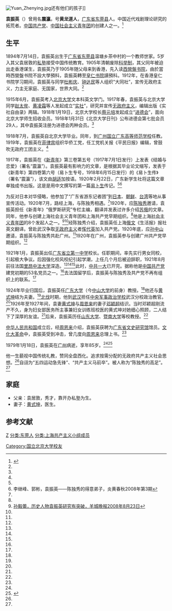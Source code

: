[[File:Yuan_Zhenying.jpg|thumb]]还有他们的孩子]]

'''袁振英'''（{{bd|1894年|7月14日|1979年|1月18日}}）曾用名'''震瀛'''，号'''黄龙道人'''，[[广东省|广东省]][[东莞县|东莞县]]人。中国近代戏剧理论研究的拓荒者。[[中国共产党|中国共产党]]、[[中国社会主义青年团|中国社会主义青年团]]的创建人之一。<ref name=pku>{{Cite web |url=http://pku.cuepa.cn/show_more.php?tkey=&bkey=&doc_id=250260 |title=周爽、马建钧，袁振英在北大的历史留痕，北京大学校报第1202期(总第1202期) ，2009年12月15日 |accessdate=2013年6月29日 |archive-date=2016年3月5日 |archive-url=https://web.archive.org/web/20160305142417/http://pku.cuepa.cn/show_more.php?tkey=&bkey=&doc_id=250260 |dead-url=no }}</ref>

== 生平 ==
1894年7月14日，袁振英出生于[[广东省|广东省]][[东莞县|东莞县]]温塘乡茶中村的一个教师世家。5岁入其父袁居敦的[[私塾|私塾]]接受中国传统教育。1905年清朝废除[[科举制|科举制]]，其父同年被迫出走香港谋生，袁振英乃于1905年随父母来到香港，先入读[[英皇書院|西營盤书院]]，由於當時西營盤书院不設大學預科，袁振英轉至[[皇仁书院|皇仁书院]]讀預科。1912年，在香港皇仁书院学习期间，袁振英与同学[[杜彬庆|杜彬庆]]、[[钟达民|钟达民]]等人组织“大同社”，宣传无政府主义，力主无家庭、无国家，世界大同。<ref name=pku/>

1915年6月，袁振英考入[[北京大学|北京大学]]文本科英文学门。1917年春，袁振英与北京大学同学[[赵太侔|赵太侔]]、[[黄凌霜|黄凌霜]]等人发起成立“[[实社|实社]]”，研究并宣传[[无政府主义|无政府主义]]，编辑出版《实社自由录》两辑。1918年1月19日，北京大学校长[[蔡元培|蔡元培]]发起成立“[[进德会|进德会]]”，面向北京大学师生招收会员。1918年1月31日《北京大学日刊》公布进德会第七批会员29人，其中袁振英注册为进德会丙种会员。<ref name=pku/>

1918年7月，袁振英自北京大学毕业。同年，到[[广州|广州]][[国立广东高等师范学校|国立广东高等师范学校]]任教。1919年，袁振英在[[菲律宾|菲律宾]]组织华侨工党，任工党机关报《平民日报》编辑，曾鼓吹无政府工团主义。<ref name=pku/>

1917年，袁振英在《[[新青年|新青年]]》第三卷第五号（1917年7月1日发行）上发表《结婚与恋爱》（署名“震瀛”）。袁振英最有影响力的文章，是根据其毕业论文缩写，发表于《新青年》第四卷第六号（易卜生专号，1918年6月15日发行）的《易卜生传》（署名“震瀛”），该文由[[胡适|胡适]]加按语。1920年2月22日，广东新学生社将这篇文章单独成书出版。这是是用中文撰写的第一篇[[易卜生|易卜生]]传记。<ref name=pku/><ref name=dz>李继峰、郭彬，袁振英——陈独秀的得意弟子，炎黄春秋2008年第3期</ref>

为反对日本对华侵略，他参加了“广东省游东记者团”到[[日本|日本]]、[[朝鲜|朝鲜]]、[[台湾|台湾]]等地从事宣传活动。1920年7月，路经上海，与陈独秀相遇。<ref name=dz/>1920年，应[[陈独秀|陈独秀]]邀请，袁振英担任《新青年》“俄罗斯研究”专栏主编，翻译并发表过许多介绍[[苏俄|苏俄]]的文章。同年，他参与创建上海社会主义青年团和上海共产党早期组织。<ref name=pku/>他是上海[[中国社会主义青年团|社会主义青年团]]的8个发起人之一。<ref name=qq>[http://news.qq.com/a/20090823/000744.htm 孙毅蕾，历史人物袁振英研究有突破，羊城晚报2008年8月23日]</ref><ref name=xjb/>经陈独秀介绍，袁振英任上海[[俄文|俄文]]《生活报》报社英文翻译。曾赴武汉争取[[无政府主义|无政府主义]]者[[恽代英|恽代英]]加入共产党。1920年底，应[[孙中山|孙中山]]邀请，袁振英与陈独秀共赴广州。<ref name=dz/>1920年在广州，袁振英参与创建广州共产党早期组织。<ref name=qq/>

1921年1月，袁振英出任[[广东省立第一中学|广东省立第一中学]]校长。任职期间，率先实行男女同校，引起极大争议。后因强化校风校纪引起学潮，上任几个月后被迫辞职，1921年8月前往法国[[里昂中法大学|里昂中法大学]]深造。<ref name=dz/><ref name=pku/><ref name=xjb/>此时，[[中共一大|中共一大]]已开完。据称他是[[中国共产党|中国共产党]]建党初期的53名党员之一。<ref name=pku/>去法国留学后，袁振英与陈独秀及共产党不再有组织上的联系。<ref name=dz/>

1924年毕业归国后，袁振英任[[广东大学|广东大学]]（今[[中山大学|中山大学]]的前身）教授。<ref name=pku/>他还与[[黄式坤|黄式坤]]结为夫妻。<ref name=xjb/>[[北伐|北伐]]时期，他到[[武汉|武汉]]担任[[中央军事政治学校|中央军事政治学校]]武汉分校政治教官。<ref name=pku/>1926年至1927年间，袁妻[[黄式坤|黄式坤]]与[[周恩来|周恩来]]的妻子[[邓颖超|邓颖超]]结识。当时邓颖超刚流产不久，身为妇女部医务所主事兼妇女训练班校医的黄式坤对她细心照顾，二人结下了深厚的友谊。<ref name=xjb/>后来，袁振英历任[[山东大学|山东大学]]、[[暨南大学|暨南大学]]等校教授。<ref name=pku/>

[[中华人民共和国|中华人民共和国]]成立后，经[[周恩来|周恩来]]介绍，袁振英获聘为[[广东省文史研究馆|广东省文史研究馆]]馆员。[[文化大革命|文化大革命]]中，袁振英受到冲击，曾几度向[[周恩来|周恩来]]总理上书。<ref name=pku/>

1979年1月18日，袁振英在[[广州|广州]]病逝，享年85岁。<ref name=pku/><ref name=xjb>{{Cite web |url=http://news.sina.com.cn/o/2011-05-25/021522523227.shtml |title=袁振英：从“急先锋”到“马前卒”，新京报2011年5月25日 |accessdate=2012-01-12 |archive-date=2016-03-04 |archive-url=https://web.archive.org/web/20160304081509/http://news.sina.com.cn/o/2011-05-25/021522523227.shtml |dead-url=no }}</ref>

他一生藐视中国传统礼教，赞同全盘西化。追求按需分配的无政府共产主义社会思想。<ref name=dz/>自诩为“五四运动急先锋”、“共产主义马前卒”。被人称为“陈独秀的高足”。<ref name=xjb/>

== 家庭 ==
*父亲：袁居敦，秀才，靠开办私塾为生。
*妻子：[[黄式坤|黄式坤]]，医生。

== 参考文献 ==
<references/>

{{马克思主义在中国的早期传播}}
{{DEFAULTSORT:Yuan袁}}
[[分类:袁姓|Z]]
[[分类:东莞人|分类:东莞人]]
[[Category:国立北京大学校友|Category:国立北京大学校友]]
[[分类:上海共产主义小组成员|分类:上海共产主义小组成员]]
